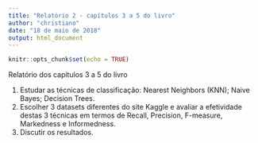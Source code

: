 ```yaml
---
title: "Relatório 2 - capítulos 3 a 5 do livro"
author: "christiano"
date: "18 de maio de 2018"
output: html_document
---
```


```r
knitr::opts_chunk$set(echo = TRUE)
```

Relatório dos capítulos 3 a 5 do livro

1. Estudar as técnicas de classificação: Nearest Neighbors (KNN); Naive Bayes; Decision Trees. 
2. Escolher 3 datasets diferentes do site Kaggle e avaliar a efetividade destas 3 técnicas em termos de Recall, Precision, F-measure, Markedness e Informedness. 
3. Discutir os resultados.

```r

```


